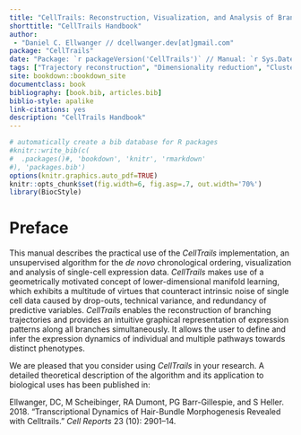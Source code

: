 ```yaml
--- 
title: "CellTrails: Reconstruction, Visualization, and Analysis of Branching Trajectories from Single-cell Expression Data"
shorttitle: "CellTrails Handbook"
author: 
 - "Daniel C. Ellwanger // dcellwanger.dev[at]gmail.com"
package: "CellTrails"
date: "Package: `r packageVersion('CellTrails')` // Manual: `r Sys.Date()`"
tags: ["Trajectory reconstruction", "Dimensionality reduction", "Clustering", "Single-cell", "Machine learning"]
site: bookdown::bookdown_site
documentclass: book
bibliography: [book.bib, articles.bib]
biblio-style: apalike
link-citations: yes
description: "CellTrails Handbook"
---
```


```r
# automatically create a bib database for R packages
#knitr::write_bib(c(
#  .packages()#, 'bookdown', 'knitr', 'rmarkdown'
#), 'packages.bib')
options(knitr.graphics.auto_pdf=TRUE)
knitr::opts_chunk$set(fig.width=6, fig.asp=.7, out.width='70%') 
library(BiocStyle)
```

# Preface {-}

This manual describes the practical use of the _CellTrails_ implementation, an unsupervised algorithm for the _de novo_ chronological ordering, visualization and analysis of single-cell expression data. _CellTrails_ makes use of a geometrically motivated concept of lower-dimensional manifold learning, which exhibits a multitude of virtues that counteract intrinsic noise of single cell data caused by drop-outs, technical variance, and redundancy of predictive variables. _CellTrails_ enables the reconstruction of branching trajectories and provides an intuitive graphical representation of expression patterns along all branches simultaneously. It allows the user to define and infer the expression dynamics of individual and multiple pathways towards distinct phenotypes.

We are pleased that you consider using _CellTrails_ in your research. A detailed theoretical description of the algorithm and its application to biological uses has been published in:

Ellwanger, DC, M Scheibinger, RA Dumont, PG Barr-Gillespie, and S Heller. 2018. "Transcriptional Dynamics of Hair-Bundle Morphogenesis Revealed with Celltrails." *Cell Reports* 23 (10): 2901–14.